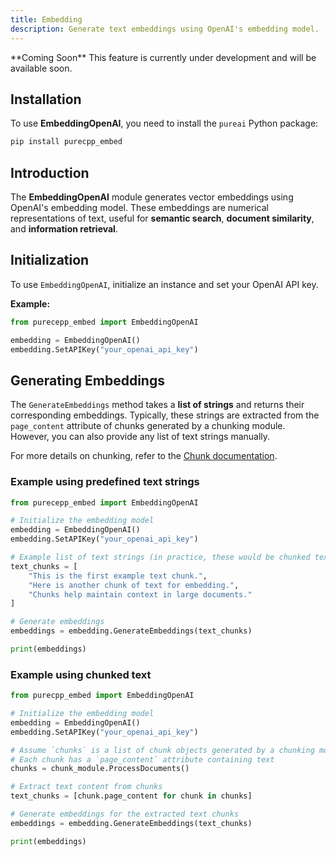 ```yaml
---
title: Embedding
description: Generate text embeddings using OpenAI's embedding model.
---
```


<Warning>
**Coming Soon**  
This feature is currently under development and will be available soon.
</Warning>


## Installation

To use **EmbeddingOpenAI**, you need to install the `pureai` Python package:

```bash
pip install purecpp_embed
```

## Introduction

The **EmbeddingOpenAI** module generates vector embeddings using OpenAI's embedding model. These embeddings are numerical representations of text, useful for **semantic search**, **document similarity**, and **information retrieval**.

## Initialization

To use `EmbeddingOpenAI`, initialize an instance and set your OpenAI API key.

**Example:**

```python
from purecepp_embed import EmbeddingOpenAI

embedding = EmbeddingOpenAI()
embedding.SetAPIKey("your_openai_api_key")
```

## Generating Embeddings

The `GenerateEmbeddings` method takes a **list of strings** and returns their corresponding embeddings. Typically, these strings are extracted from the `page_content` attribute of chunks generated by a chunking module. However, you can also provide any list of text strings manually.

For more details on chunking, refer to the [Chunk documentation](../chunks/introduction.mdx).
### Example using predefined text strings  

```python
from purecepp_embed import EmbeddingOpenAI

# Initialize the embedding model
embedding = EmbeddingOpenAI()
embedding.SetAPIKey("your_openai_api_key")

# Example list of text strings (in practice, these would be chunked text segments)
text_chunks = [
    "This is the first example text chunk.",
    "Here is another chunk of text for embedding.",
    "Chunks help maintain context in large documents."
]

# Generate embeddings
embeddings = embedding.GenerateEmbeddings(text_chunks)

print(embeddings)
```

### Example using chunked text  

```python
from purecpp_embed import EmbeddingOpenAI

# Initialize the embedding model
embedding = EmbeddingOpenAI()
embedding.SetAPIKey("your_openai_api_key")

# Assume `chunks` is a list of chunk objects generated by a chunking module
# Each chunk has a `page_content` attribute containing text
chunks = chunk_module.ProcessDocuments()

# Extract text content from chunks
text_chunks = [chunk.page_content for chunk in chunks]

# Generate embeddings for the extracted text chunks
embeddings = embedding.GenerateEmbeddings(text_chunks)

print(embeddings)
```